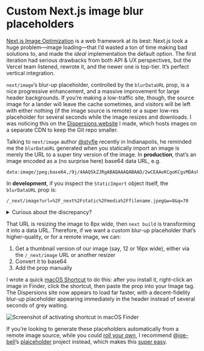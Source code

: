 # Custom Next.js image blur placeholders

[Next.js Image Optimization](https://nextjs.org/docs/basic-features/image-optimization) is a web framework at its best: Next.js took a huge problem—image loading—that I’d wasted a ton of time making bad solutions to, and made the *ideal* implementation the default option. The first iteration had serious drawbacks from both API & UX perspectives, but the Vercel team listened, rewrote it, and the newer one is top-tier. It’s perfect vertical integration.

`next/image`’s blur-up placeholder, controlled by the `blurDataURL` prop, is a nice progressive enhancement, and a massive improvement for large header backgrounds. If you’re making a low-traffic site, though, the source image for a lander will leave the cache sometimes, and visitors will be left with either nothing (if the image source is remote) or a super low-res placeholder for several seconds while the image resizes and downloads. I was noticing this on the [Dispersions website](https://dispersions.cbcampbell.com/) I made, which hosts images on a separate CDN to keep the Git repo smaller.

Talking to `next/image` author [@styfle](https://styfle.dev/) recently in Indianapolis, he reminded me the `blurDataURL` generated when you statically import an image is merely the URL to a super tiny version of the image. In **production**, that’s an image encoded as a (no surprise here) base64 data URL, e.g.

```
data:image/jpeg;base64,/9j/4AAQSkZJRgABAQAAAQABAAD/2wCEAAoKCgoKCgsMDAsPEA4QDxYUExMUFiIYGhgaGCIzICUgICUgMy03LCksNy1RQDg4QFFeT0pPXnFlZXGPiI+7u/sBCgoKCgoKCwwMCw8QDhAPFhQTExQWIhgaGBoYIjMgJSAgJSAzLTcsKSw3LVFAODhAUV5PSk9ecWVlcY+Ij7u7+//CABEIAAUACAMBIgACEQEDEQH/xAAoAAEBAAAAAAAAAAAAAAAAAAAABwEBAQAAAAAAAAAAAAAAAAAAAwT/2gAMAwEAAhADEAAAAJ+Co//EAB0QAQABAwUAAAAAAAAAAAAAAAIDAAEEBRETQdL/2gAIAQEAAT8AytSlzLRwMHaJNXXa5fNf/8QAFxEAAwEAAAAAAAAAAAAAAAAAAAFBcf/aAAgBAgEBPwCLD//EABYRAQEBAAAAAAAAAAAAAAAAAAEAMf/aAAgBAwEBPwB1v//Z
```

In **development**, if you inspect the `StaticImport` object itself, the `blurDataURL` prop is:

```
/_next/image?url=%2F_next%2Fstatic%2Fmedia%2Ffilename.jpeg&w=8&q=70
```

<details>

<summary>Curious about the discrepancy?</summary>

The source code has this comment describing it:

> During `next dev`, we don't want to generate blur placeholders with webpack
  because it can delay starting the dev server. Instead, `next-image-loader.js`
  will inline a special url to lazily generate the blur placeholder at request time.

</details>

That URL is resizing the image to 8px wide, then `next build` is transforming it into a data URL. Therefore, if we want a custom blur-up placeholder that’s higher-quality, or for a remote image, we can:

1. Get a thumbnail version of our image (say, 12 or 16px wide), either via the `/_next/image` URL or another resizer
2. Convert it to base64
3. Add the prop manually

I wrote a quick [macOS Shortcut](https://www.icloud.com/shortcuts/3d73f6f168da45dd9403572f206fdfa5) to do this: after you install it, right-click an image in Finder, click the shortcut, then paste the prop into your Image tag. The Dispersions site now appears to load far faster, with a decent-fidelity blur-up placeholder appearing immediately in the header instead of several seconds of grey waiting.

![Screenshot of activating shortcut in macOS Finder](https://cloud-5px1wf5wr-lachlanjc.vercel.app/nextdataurl_shortcut.png)

If you’re looking to generate these placeholders automatically from a remote image source, while you could [roll your own](https://github.com/vercel/platforms/blob/83c330f414fc4503e814db94175fe9860083c5fe/lib/util.ts#L13), I recommend [@joe-bell](https://joebell.co.uk/)’s [plaiceholder](https://github.com/joe-bell/plaiceholder) project instead, which makes this [super easy](https://github.com/joe-bell/plaiceholder/blob/main/examples/next/src/pages/base64/single.tsx).
